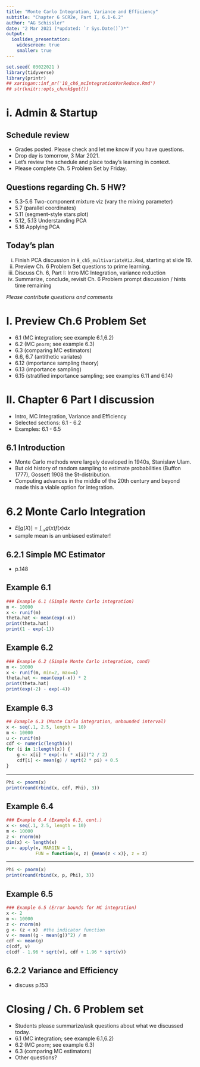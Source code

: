 ```yaml
---
title: "Monte Carlo Integration, Variance and Efficiency"
subtitle: "Chapter 6 SCR2e, Part I, 6.1-6.2"
author: "AG Schissler"
date: "2 Mar 2021 (*updated: `r Sys.Date()`)*"
output:
  ioslides_presentation:
    widescreen: true
    smaller: true
---
```


```r
set.seed( 03022021 )
library(tidyverse)
library(printr)
## xaringan::inf_mr('10_ch6_mcIntegrationVarReduce.Rmd')
## str(knitr::opts_chunk$get())
```

<!-- open up etext as you go. don't typeset the chapter -->

# i. Admin & Startup

## Schedule review

- Grades posted. Please check and let me know if you have questions.
- Drop day is tomorrow, 3 Mar 2021.
- Let's review the schedule and place today's learning in context.  
- Please complete Ch. 5 Problem Set by Friday. 

##  Questions regarding Ch. 5 HW?

- 5.3-5.6 Two-component mixture viz (vary the mixing parameter)
- 5.7 (parallel coordinates)
- 5.11 (segment-style stars plot)
- 5.12, 5.13 Understanding PCA
- 5.16 Applying PCA

## Today's plan

i. Finish PCA discussion in `9_ch5_multivariateViz.Rmd`, starting at slide 19.
ii. Preview Ch. 6 Problem Set questions to prime learning.
iii. Discuss Ch. 6, Part I: Intro MC Integration, variance reduction
iv. Summarize, conclude, revisit Ch. 6 Problem prompt discussion / hints time remaining

*Please contribute questions and comments*

# I. Preview Ch.6 Problem Set

- 6.1 (MC integration; see example 6.1,6.2)
- 6.2 (MC `pnorm`; see example 6.3)
- 6.3 (comparing MC estimators)
- 6.6, 6.7 (antithetic variates)
- 6.12 (importance sampling theory)
- 6.13 (importance sampling)
- 6.15 (stratified importance sampling; see examples 6.11 and 6.14)

# II. Chapter 6 Part I discussion
 
- Intro, MC Integration, Variance and Efficiency
- Selected sections: 6.1 - 6.2
- Examples: 6.1 - 6.5

## 6.1 Introduction

- Monte Carlo methods were largely developed in 1940s, Stanislaw Ulam.
- But old history of random sampling to estimate probabilities (Buffon 1777), Gossett 1908 the $t-distribution.
- Computing advances in the middle of the 20th century and beyond made this a viable option for integration.

# 6.2 Monte Carlo Integration

- $E[g(X)]= \int_\mathscr{A} g(x)f(x) dx$
- sample mean is an unbiased estimater!

## 6.2.1 Simple MC Estimator

- p.148

## Example 6.1

```r
### Example 6.1 (Simple Monte Carlo integration)
m <- 10000
x <- runif(m)
theta.hat <- mean(exp(-x))
print(theta.hat)
print(1 - exp(-1))
```

## Example 6.2

```r
### Example 6.2 (Simple Monte Carlo integration, cond)
m <- 10000
x <- runif(m, min=2, max=4)
theta.hat <- mean(exp(-x)) * 2
print(theta.hat)
print(exp(-2) - exp(-4))
```

## Example 6.3

```r
## Example 6.3 (Monte Carlo integration, unbounded interval)
x <- seq(.1, 2.5, length = 10)
m <- 10000
u <- runif(m)
cdf <- numeric(length(x))
for (i in 1:length(x)) {
    g <- x[i] * exp(-(u * x[i])^2 / 2)
    cdf[i] <- mean(g) / sqrt(2 * pi) + 0.5
}
```

---

```r
Phi <- pnorm(x)
print(round(rbind(x, cdf, Phi), 3))
```

## Example 6.4

```r
### Example 6.4 (Example 6.3, cont.)
x <- seq(.1, 2.5, length = 10)
m <- 10000
z <- rnorm(m)
dim(x) <- length(x)
p <- apply(x, MARGIN = 1,
           FUN = function(x, z) {mean(z < x)}, z = z)
```

---

```r
Phi <- pnorm(x)
print(round(rbind(x, p, Phi), 3))
```


## Example 6.5

```r
### Example 6.5 (Error bounds for MC integration)
x <- 2
m <- 10000
z <- rnorm(m)
g <- (z < x)  #the indicator function
v <- mean((g - mean(g))^2) / m
cdf <- mean(g)
c(cdf, v)
c(cdf - 1.96 * sqrt(v), cdf + 1.96 * sqrt(v))
```

## 6.2.2 Variance and Efficiency

- discuss p.153

# Closing / Ch. 6 Problem set

- Students please summarize/ask questions about what we discussed today.
- 6.1 (MC integration; see example 6.1,6.2)
- 6.2 (MC `pnorm`; see example 6.3)
- 6.3 (comparing MC estimators)
- Other questions?
